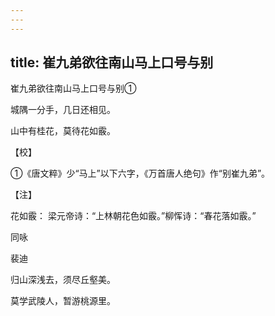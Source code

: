 ```yaml
---
---
---
```

title: 崔九弟欲往南山马上口号与别
---



崔九弟欲往南山马上口号与别①


城隅一分手，几日还相见。

山中有桂花，莫待花如霰。

【校】

①《唐文粹》少“马上”以下六字，《万首唐人绝句》作“别崔九弟”。

【注】

花如霰： 梁元帝诗：“上林朝花色如霰。”柳恽诗：“春花落如霰。”





同咏


裴迪

归山深浅去，须尽丘壑美。

莫学武陵人，暂游桃源里。